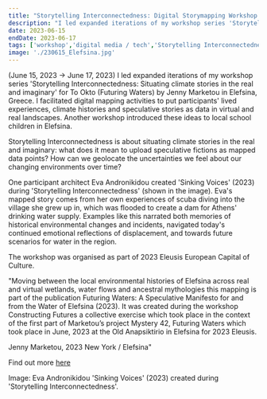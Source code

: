 ```yaml
---
title: "Storytelling Interconnectedness: Digital Storymapping Workshop for 2023 Eleusis European Capital of Culture, Greece"
description: "I led expanded iterations of my workshop series 'Storytelling Interconnectedness: Situating climate stories in the real and imaginary' for To Okto (Futuring Waters) by Jenny Marketou in Elefsina, Greece. I facilitated digital mapping activities to put participants' lived experiences, climate histories and speculative stories as data in virtual and real landscapes. Another workshop introduced these ideas to local school children in Elefsina. (June 15, 2023 → June 17, 2023)"
date: 2023-06-15
endDate: 2023-06-17
tags: ['workshop','digital media / tech','Storytelling Interconnectedness']
image: './230615_Elefsina.jpg'
---
```


(June 15, 2023 → June 17, 2023) I led expanded iterations of my workshop series 'Storytelling Interconnectedness: Situating climate stories in the real and imaginary' for To Okto (Futuring Waters) by Jenny Marketou in Elefsina, Greece. I facilitated digital mapping activities to put participants' lived experiences, climate histories and speculative stories as data in virtual and real landscapes. Another workshop introduced these ideas to local school children in Elefsina. 

Storytelling Interconnectedness is about situating climate stories in the real and imaginary: what does it mean to upload speculative fictions as mapped data points? How can we geolocate the uncertainties we feel about our changing environments over time?

One participant architect Eva Andronikidou created 'Sinking Voices' (2023) during 'Storytelling Interconnectedness' (shown in the image). Eva's mapped story comes from her own experiences of scuba diving into the village she grew up in, which was flooded to create a dam for Athens' drinking water supply. Examples like this narrated both memories of historical environmental changes and incidents, navigated today's continued emotional reflections of displacement, and towards future scenarios for water in the region. 

The workshop was organised as part of 2023 Eleusis European Capital of Culture. 

"Moving between the local environmental histories of Elefsina across real and virtual wetlands, water flows and ancestral mythologies this mapping is part of the publication Futuring Waters: A Speculative Manifesto for and from the Water of Elefsina (2023). It was created during the workshop Constructing Futures a collective exercise which took place in the context of the first part of Marketou’s project Mystery 42, Futuring Waters which took place in June, 2023 at the Old Anapsiktirio in Elefsina for 2023 Eleusis.

Jenny Marketou, 2023
New York / Elefsina"

Find out more [here](https://2023eleusis.eu/en/events/mystirio-42-futuring-waters-2023-06-14/)

Image: Eva Andronikidou 'Sinking Voices' (2023) created during 'Storytelling Interconnectedness'. 